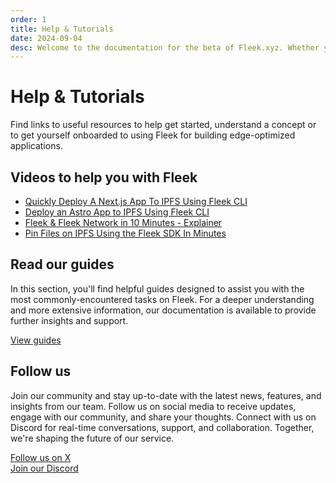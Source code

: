 ```yaml
---
order: 1
title: Help & Tutorials
date: 2024-09-04
desc: Welcome to the documentation for the beta of Fleek.xyz. Whether you are an expert or an absolute beginner, you'll find your answers here.
---
```



# Help & Tutorials

Find links to useful resources to help get started, understand a concept or to get yourself onboarded
to using Fleek for building edge-optimized applications.

## Videos to help you with Fleek

- [Quickly Deploy A Next.js App To IPFS Using Fleek CLI](https://www.youtube.com/watch?v=ZR6hoLODDvI)
- [Deploy an Astro App to IPFS Using Fleek CLI](https://www.youtube.com/watch?v=PejRu-zaJtY)
- [Fleek & Fleek Network in 10 Minutes - Explainer](https://www.youtube.com/watch?v=1zwwyTQ8JIM)
- [Pin Files on IPFS Using the Fleek SDK In Minutes](https://www.youtube.com/watch?v=2OzwtDH7K0A)

## Read our guides

In this section, you'll find helpful guides designed to assist you with the most commonly-encountered tasks on Fleek. For a deeper understanding and more extensive information, our documentation is available to provide further insights and support.

<div className="typo-btn-l mb-32">
  <a href="/guides" target="_blank" rel="noopener noreferrer">
    <ButtonGray className="flex items-center justify-center gap-12">
      <div>View guides</div>
    </ButtonGray>
  </a>
</div>

<div className="my-12 bg-gray-dark-6 p-[1px]" />

## Follow us

Join our community and stay up-to-date with the latest news, features, and insights from our team. Follow us on social media to receive updates, engage with our community, and share your thoughts. Connect with us on Discord for real-time conversations, support, and collaboration. Together, we're shaping the future of our service.

<div className="justify-left mt-12 flex flex-col sm:flex-row gap-16 mb-32">
  <div className="typo-btn-l">
    <a href="https://x.com/fleek" target="_blank" rel="noopener noreferrer">
      <ButtonGray className="flex items-center justify-center gap-12">
        <div>Follow us on X</div>
      </ButtonGray>
    </a>
  </div>

  <div className="typo-btn-l">
    <a
      href="https://discord.gg/fleek"
      target="_blank"
      rel="noopener noreferrer"
    >
      <ButtonGray className="flex items-center justify-center gap-12">
        <div>Join our Discord</div>
      </ButtonGray>
    </a>
  </div>
</div>
